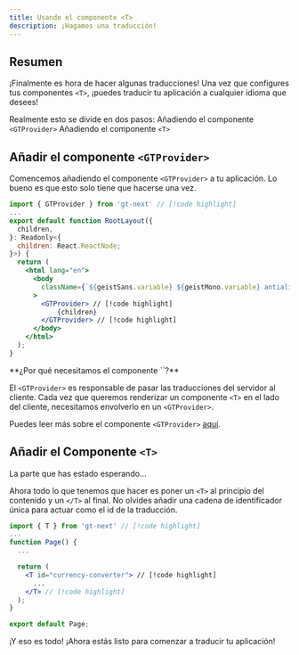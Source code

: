 ```yaml
---
title: Usando el componente <T>
description: ¡Hagamos una traducción!
---
```




## Resumen

¡Finalmente es hora de hacer algunas traducciones!
Una vez que configures tus componentes `<T>`, ¡puedes traducir tu aplicación a cualquier idioma que desees!

Realmente esto se divide en dos pasos:
<Steps>
  <Step>
    Añadiendo el componente `<GTProvider>`
  </Step>
  <Step>
    Añadiendo el componente `<T>`
  </Step>
</Steps>


## Añadir el componente `<GTProvider>`

Comencemos añadiendo el componente `<GTProvider>` a tu aplicación.
Lo bueno es que esto solo tiene que hacerse una vez.

```jsx title="src/app/layout.tsx" copy
import { GTProvider } from 'gt-next' // [!code highlight]
...
export default function RootLayout({
  children,
}: Readonly<{
  children: React.ReactNode;
}>) {
  return (
    <html lang="en">
      <body
        className={`${geistSans.variable} ${geistMono.variable} antialiased`}
      >
        <GTProvider> // [!code highlight]
            {children}
        </GTProvider> // [!code highlight]
      </body>
    </html>
  );
}

```

<Callout>
  **¿Por qué necesitamos el componente `<GTProvider>`?**

  El `<GTProvider>` es responsable de pasar las traducciones del servidor al cliente.
  Cada vez que queremos renderizar un componente `<T>` en el lado del cliente, necesitamos envolverlo en un `<GTProvider>`.

  Puedes leer más sobre el componente `<GTProvider>` [aquí](/docs/next/reference/t-reference#gtprovider).
</Callout>


## Añadir el Componente `<T>`

La parte que has estado esperando...

Ahora todo lo que tenemos que hacer es poner un `<T>` al principio del contenido y un `</T>` al final.
No olvides añadir una cadena de identificador única para actuar como el id de la traducción.

```jsx title="src/app/page.tsx" copy
import { T } from 'gt-next' // [!code highlight]
...
function Page() {
  ...

  return (
    <T id="currency-converter"> // [!code highlight]
      ...
    </T> // [!code highlight]
  );
}

export default Page;
```

¡Y eso es todo! ¡Ahora estás listo para comenzar a traducir tu aplicación!


